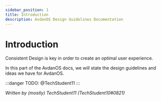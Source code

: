```yaml
---
sidebar_position: 1
title: Introduction
description: AvdanOS Design Guidelines Documentation
---
```

# Introduction

<Notice type="wip" url="/docs/avdanos/contributing/design/design_guidelines/intro.mdx" />


Consistent Design is key in order to create an optimal user experience.

In this part of the AvdanOS docs, we will state the design guidelines and ideas we have for AvdanOS.

:::danger
TODO: @TechStudent11
:::


_Written by (mostly) TechStudent11 (TechStudent10#0821)_
